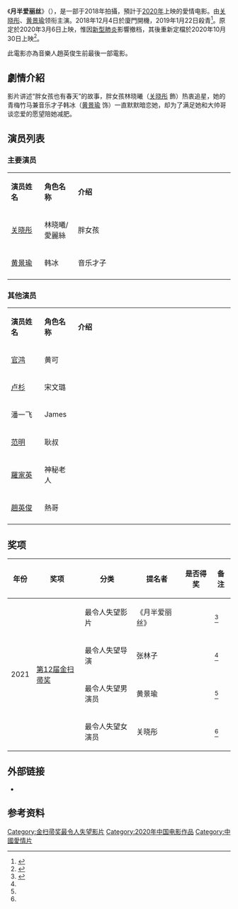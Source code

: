 {{电影信息框
| 片名           = 月半爱丽丝
| 电影原名       = ''{{lang|en|Oversize Love}}''
| image          = 電影月半愛麗絲海報.jpg
| 图像           = 
| 图像说明       = 海报
| 監製           = [[金依萌|金依萌]]
| 製片           = 
| 導演           = 张林子
| 編劇           = 金依萌、孙思雨
| 主演           = [[关晓彤|关晓彤]]、[[黄景瑜|黄景瑜]]
| 攝影           = 
| 剪輯           = 
| 配樂           = 
| 製片人         = 曲萌
| 發行商         = 北京映可大方媒有限公司
| 產地           = {{CHN}}
| 片长           = 110分钟
| 上映日期       = {{flagicon|CHN}} 2020年10月30日
| 語言           = [[普通话|普通话]]
| 票房           = 
| preceded_by = 
| followed_by = 
}}

《'''月半爱丽丝'''》（{{lang-en|''Oversize Love''}}），是一部于2018年拍攝，預計于[[2020年中國上映電影列表|2020年]]上映的愛情电影。由[[关晓彤|关晓彤]]、[[黄景瑜|黄景瑜]]领衔主演。2018年12月4日於廈門開機，2019年1月22日殺青<ref>{{Cite web |url=http://news.mtime.com/2018/12/05/1586819.html |title=晓彤黄景瑜新片《月半爱丽丝》开机 |access-date=2020-07-07 |archive-date=2020-11-01 |archive-url=https://web.archive.org/web/20201101234741/http://news.mtime.com/2018/12/05/1586819.html |dead-url=no }}</ref>。原定於2020年3月6日上映，惟因[[新型肺炎|新型肺炎]]影響撤档，其後重新定檔於2020年10月30日上映<ref>{{Cite web |url=https://ent.sina.com.cn/m/c/2020-03-04/doc-iimxxstf6272197.shtml |title=关晓彤黄景瑜新片《月半爱丽丝》撤档 新档期待定 |access-date=2020-07-07 |archive-date=2020-10-31 |archive-url=https://web.archive.org/web/20201031115115/https://ent.sina.com.cn/m/c/2020-03-04/doc-iimxxstf6272197.shtml |dead-url=no }}</ref>。

此電影亦為音樂人趙英俊生前最後一部電影。

== 劇情介紹 ==
影片讲述“胖女孩也有春天”的故事，胖女孩林晓曦（[[关晓彤|关晓彤]] 飾）热衷追星，她的青梅竹马兼音乐才子韩冰（[[黄景瑜|黄景瑜]] 饰）一直默默暗恋她，却为了满足她和大帅哥谈恋爱的愿望陪她减肥。

== 演员列表 ==
=== 主要演员 ===
{|class="wikitable" width="70%"
|- style="background:#AFC7BA; color:snow" align=center
|style="width:15%"|'''演员姓名'''||style="width:15%"|'''角色名称'''||style="width:70%"|'''介绍'''
|-
! [[关晓彤|关晓彤]]
! 林晓曦/愛麗絲 
| 胖女孩
|-
! [[黄景瑜|黄景瑜]]
! 韩冰
|  音乐才子
|-
|}

=== 其他演员 ===
{|class="wikitable" width="70%"
|- style="background:#AFC7BA; color:snow" align=center
|style="width:15%"|'''演员姓名'''||style="width:15%"|'''角色名称'''||style="width:70%"|'''介绍'''
|-
! [[官鸿|官鸿]]
! 黄可
| 
|-
! [[卢杉|卢杉]]
! 宋文璐
| 
|-
! 潘一飞 
! James
| 
|-
![[范明_(演员)|范明]]
! 耿叔
| 
|-
! [[羅家英|羅家英]]
! 神秘老人
| 
|-
! [[趙英俊|趙英俊]]
! 熱哥
| 
|-
|}

==奖项==
{| class="wikitable"
|-
! 年份 !! 奖项 !! 分类 !! 提名者 !! 是否得奖 !! 备注
|-
| rowspan="4" |2021 || rowspan="4" | [[第12届金扫帚奖|第12届金扫帚奖]] || 最令人失望影片 || 《月半爱丽丝》 || {{won}} ||<ref name="pig">{{cite news |title=第12届中国电影金扫帚奖提名名单出炉 |url=https://ent.163.com/21/0123/13/G11GRUVQ000380CU.html |accessdate=2021-01-24 |work=网易 |date=2021-01-23 |archive-date=2021-02-05 |archive-url=https://web.archive.org/web/20210205181420/https://ent.163.com/21/0123/13/G11GRUVQ000380CU.html |dead-url=no }}</ref>
|-
| 最令人失望导演 || 张林子 || {{nom}} ||<ref name="pig"/>
|-
| 最令人失望男演员 || 黄景瑜 || {{nom}} ||<ref name="pig"/>
|-
| 最令人失望女演员 || 关晓彤 || {{nom}} ||<ref name="pig"/>
|}

== 外部链接 ==
* {{Sinaweibo|5488833433}}

==参考资料==
{{reflist}}

{{金扫帚奖最令人失望影片}}
[[Category:金扫帚奖最令人失望影片|Category:金扫帚奖最令人失望影片]]
[[Category:2020年中国电影作品|Category:2020年中国电影作品]]
[[Category:中國愛情片|Category:中國愛情片]]